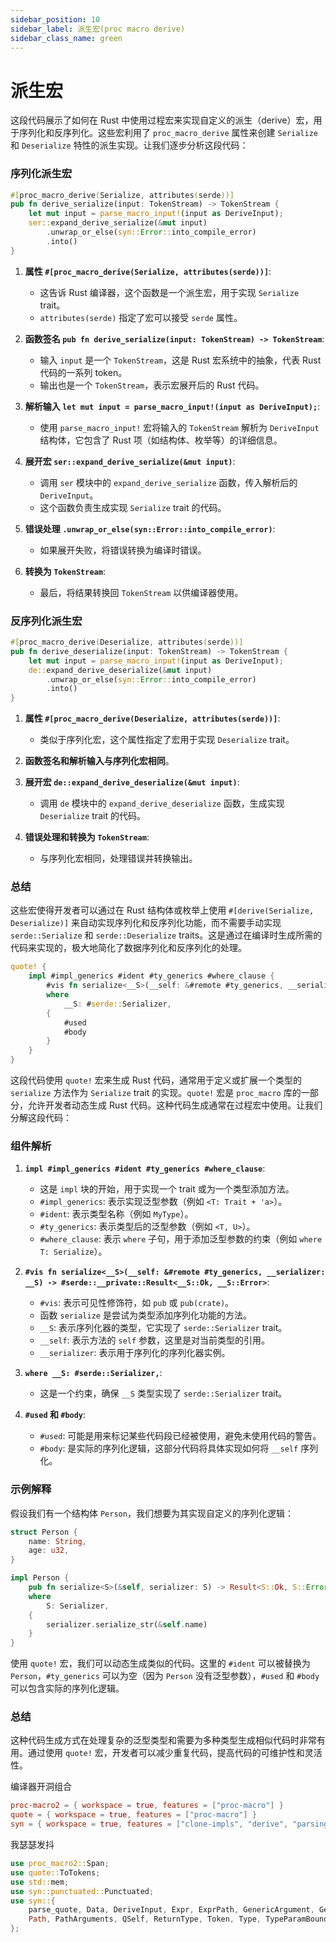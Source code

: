 ```yaml
---
sidebar_position: 10
sidebar_label: 派生宏(proc macro derive)
sidebar_class_name: green
---
```


# 派生宏
这段代码展示了如何在 Rust 中使用过程宏来实现自定义的派生（derive）宏，用于序列化和反序列化。这些宏利用了 `proc_macro_derive` 属性来创建 `Serialize` 和 `Deserialize` 特性的派生实现。让我们逐步分析这段代码：

### 序列化派生宏

```rust
#[proc_macro_derive(Serialize, attributes(serde))]
pub fn derive_serialize(input: TokenStream) -> TokenStream {
    let mut input = parse_macro_input!(input as DeriveInput);
    ser::expand_derive_serialize(&mut input)
        .unwrap_or_else(syn::Error::into_compile_error)
        .into()
}
```

1. **属性 `#[proc_macro_derive(Serialize, attributes(serde))]`**:
   - 这告诉 Rust 编译器，这个函数是一个派生宏，用于实现 `Serialize` trait。
   - `attributes(serde)` 指定了宏可以接受 `serde` 属性。

2. **函数签名 `pub fn derive_serialize(input: TokenStream) -> TokenStream`**:
   - 输入 `input` 是一个 `TokenStream`，这是 Rust 宏系统中的抽象，代表 Rust 代码的一系列 token。
   - 输出也是一个 `TokenStream`，表示宏展开后的 Rust 代码。

3. **解析输入 `let mut input = parse_macro_input!(input as DeriveInput);`**:
   - 使用 `parse_macro_input!` 宏将输入的 `TokenStream` 解析为 `DeriveInput` 结构体，它包含了 Rust 项（如结构体、枚举等）的详细信息。

4. **展开宏 `ser::expand_derive_serialize(&mut input)`**:
   - 调用 `ser` 模块中的 `expand_derive_serialize` 函数，传入解析后的 `DeriveInput`。
   - 这个函数负责生成实现 `Serialize` trait 的代码。

5. **错误处理 `.unwrap_or_else(syn::Error::into_compile_error)`**:
   - 如果展开失败，将错误转换为编译时错误。

6. **转换为 `TokenStream`**:
   - 最后，将结果转换回 `TokenStream` 以供编译器使用。

### 反序列化派生宏

```rust
#[proc_macro_derive(Deserialize, attributes(serde))]
pub fn derive_deserialize(input: TokenStream) -> TokenStream {
    let mut input = parse_macro_input!(input as DeriveInput);
    de::expand_derive_deserialize(&mut input)
        .unwrap_or_else(syn::Error::into_compile_error)
        .into()
}
```

1. **属性 `#[proc_macro_derive(Deserialize, attributes(serde))]`**:
   - 类似于序列化宏，这个属性指定了宏用于实现 `Deserialize` trait。

2. **函数签名和解析输入与序列化宏相同**。

3. **展开宏 `de::expand_derive_deserialize(&mut input)`**:
   - 调用 `de` 模块中的 `expand_derive_deserialize` 函数，生成实现 `Deserialize` trait 的代码。

4. **错误处理和转换为 `TokenStream`**:
   - 与序列化宏相同，处理错误并转换输出。

### 总结

这些宏使得开发者可以通过在 Rust 结构体或枚举上使用 `#[derive(Serialize, Deserialize)]` 来自动实现序列化和反序列化功能，而不需要手动实现 `serde::Serialize` 和 `serde::Deserialize` traits。这是通过在编译时生成所需的代码来实现的，极大地简化了数据序列化和反序列化的处理。

```rust
quote! {
    impl #impl_generics #ident #ty_generics #where_clause {
        #vis fn serialize<__S>(__self: &#remote #ty_generics, __serializer: __S) -> #serde::__private::Result<__S::Ok, __S::Error>
        where
            __S: #serde::Serializer,
        {
            #used
            #body
        }
    }
}
```
这段代码使用 `quote!` 宏来生成 Rust 代码，通常用于定义或扩展一个类型的 `serialize` 方法作为 `Serialize` trait 的实现。`quote!` 宏是 `proc_macro` 库的一部分，允许开发者动态生成 Rust 代码。这种代码生成通常在过程宏中使用。让我们分解这段代码：

### 组件解析

1. **`impl #impl_generics #ident #ty_generics #where_clause`**:
   - 这是 `impl` 块的开始，用于实现一个 trait 或为一个类型添加方法。
   - `#impl_generics`: 表示实现泛型参数（例如 `<T: Trait + 'a>`）。
   - `#ident`: 表示类型名称（例如 `MyType`）。
   - `#ty_generics`: 表示类型后的泛型参数（例如 `<T, U>`）。
   - `#where_clause`: 表示 `where` 子句，用于添加泛型参数的约束（例如 `where T: Serialize`）。

2. **`#vis fn serialize<__S>(__self: &#remote #ty_generics, __serializer: __S) -> #serde::__private::Result<__S::Ok, __S::Error>`**:
   - `#vis`: 表示可见性修饰符，如 `pub` 或 `pub(crate)`。
   - 函数 `serialize` 是尝试为类型添加序列化功能的方法。
   - `__S`: 表示序列化器的类型，它实现了 `serde::Serializer` trait。
   - `__self`: 表示方法的 `self` 参数，这里是对当前类型的引用。
   - `__serializer`: 表示用于序列化的序列化器实例。

3. **`where __S: #serde::Serializer,`**:
   - 这是一个约束，确保 `__S` 类型实现了 `serde::Serializer` trait。

4. **`#used` 和 `#body`**:
   - `#used`: 可能是用来标记某些代码段已经被使用，避免未使用代码的警告。
   - `#body`: 是实际的序列化逻辑，这部分代码将具体实现如何将 `__self` 序列化。

### 示例解释

假设我们有一个结构体 `Person`，我们想要为其实现自定义的序列化逻辑：

```rust
struct Person {
    name: String,
    age: u32,
}

impl Person {
    pub fn serialize<S>(&self, serializer: S) -> Result<S::Ok, S::Error>
    where
        S: Serializer,
    {
        serializer.serialize_str(&self.name)
    }
}
```

使用 `quote!` 宏，我们可以动态生成类似的代码。这里的 `#ident` 可以被替换为 `Person`，`#ty_generics` 可以为空（因为 `Person` 没有泛型参数），`#used` 和 `#body` 可以包含实际的序列化逻辑。

### 总结

这种代码生成方式在处理复杂的泛型类型和需要为多种类型生成相似代码时非常有用。通过使用 `quote!` 宏，开发者可以减少重复代码，提高代码的可维护性和灵活性。

编译器开洞组合
```toml
proc-macro2 = { workspace = true, features = ["proc-macro"] }
quote = { workspace = true, features = ["proc-macro"] }
syn = { workspace = true, features = ["clone-impls", "derive", "parsing", "printing", "proc-macro"] }
```

我瑟瑟发抖
```rust
use proc_macro2::Span;
use quote::ToTokens;
use std::mem;
use syn::punctuated::Punctuated;
use syn::{
    parse_quote, Data, DeriveInput, Expr, ExprPath, GenericArgument, GenericParam, Generics, Macro,
    Path, PathArguments, QSelf, ReturnType, Token, Type, TypeParamBound, TypePath, WherePredicate,
};
```
